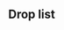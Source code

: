 ==Drop list==
{{Section}}
{{Map/Drops
|no_legend = true
|filter_button = true
|nodes = E, G, I, J, K, O, U
|boss = J, U
|Etorofu: E/Casual{Casual: @S: 0.5% (3/559) / Easy: @S: 1.5% (24/1605) / Medium: @S: 1.5% (24/1596) / Hard: @S: 1.2% (57/4701)} S, J/Casual{Casual: @S: 1.3% (27/2010) / Easy: @S: 2.8% (109/3946) / Medium: @S: 2.6% (105/3967) / Hard: @S: 3.9% (197/4998)} S, K/Hard{Hard: @S: 1.1% (436/38347)} S, O/Casual{Casual: @S: 2.1% (8/387) / Easy: @S: 1% (7/725) / Medium: @S: 0.6% (2/313) / Hard: @S: 1.2% (10/832)} S
|Tsushima: U/Casual{Casual: @S: 5.5% (280/5128) @A: 1.7% (42/2481) / Easy: @S: 5.3% (419/7934) @A: 1.7% (120/6926) / Medium: @S: 6.9% (149/2164) @A: 1.9% (163/8380) / Hard: @S: 6.9% (105/1529) @A: 3.5% (648/18471)}
|Akatsuki: U/Casual{Casual: @A: 2.1% (52/2481) / Easy: @A: 2.2% (155/6926) @B: 4.3% (1/23) / Medium: @A: 1.9% (159/8380) @B: 2.2% (3/135) / Hard: @A: 2% (364/18471) @B: 2.2% (19/870)}
|Akebono: U/Casual{Casual: @B: 11.1% (1/9) / Medium: @B: 0.7% (1/135) / Hard: @B: 2.2% (19/870)}
|Amatsukaze: U/Casual{Casual: @S: 2% (104/5128) @A: 2.3% (57/2481) / Easy: @S: 2.2% (171/7934) @A: 2.1% (146/6926) / Medium: @S: 1.7% (36/2164) @A: 2% (171/8380) / Hard: @S: 1.9% (29/1529) @A: 2.1% (384/18471)}
|Arare: A/Casual{Casual: @S: 1.2% (138/11088) / Easy: @S: 1.3% (351/26857) / Medium: @S: 1.4% (448/33039) / Hard: @S: 1.5% (1716/118086)} S, E/Casual{Casual: @S: 1.8% (10/559) @A: 1.6% (2/123) / Easy: @S: 1.7% (28/1605) @A: 1% (4/399) / Medium: @S: 1.6% (25/1596) @A: 1.2% (9/732) / Hard: @S: 1.4% (67/4701) @A: 1.6% (31/1912)}, G/Casual{Casual: @S: 1.3% (144/10818) / Easy: @S: 1.4% (338/24254) / Medium: @S: 1.4% (341/23918) @A: 1.1% (6/526) / Hard: @S: 1.4% (1074/75922) @A: 1.1% (28/2571)}, I/Casual{Casual: @S: 1.4% (36/2534) / Easy: @S: 1.1% (59/5608) @A: 0.7% (41/6034) / Medium: @S: 1.2% (70/5972) @A: 1.1% (85/7567) / Hard: @S: 1.4% (273/19645) @A: 1.2% (214/17434)}, J/Casual{Casual: @S: 0.9% (19/2010) @A: 1.2% (21/1727) / Easy: @S: 1.3% (50/3946) @A: 1.2% (59/4950) / Medium: @S: 1.2% (49/3967) @A: 1.2% (78/6331) / Hard: @S: 1.3% (65/4998) @A: 1.2% (232/18590)}, K/Casual{Casual: @S: 1.4% (105/7475) @A: 1.1% (2/177) / Easy: @S: 1.4% (209/14947) @A: 0.7% (2/289) / Medium: @S: 1.5% (200/13052) @A: 1.5% (9/609) / Hard: @S: 1.4% (539/38347) @A: 0.9% (24/2610)}, O/Casual{Casual: @S: 1.6% (6/387) @A: 1.5% (5/342) / Easy: @S: 1.5% (11/725) @A: 0.8% (8/994) / Medium: @S: 2.2% (7/313) @A: 1.1% (20/1746) / Hard: @S: 1.9% (16/832) @A: 1.2% (83/6693)}, T/Easy{Easy: @S: 1.8% (19/1038) / Medium: @S: 1.2% (17/1392) / Hard: @S: 1.6% (83/5189)} S, U/Medium{Medium: @B: 2.2% (3/135) / Hard: @B: 1.7% (15/870)}
|Arashio: A/Casual{Casual: @S: 1.3% (148/11088) / Easy: @S: 1.4% (389/26857) / Medium: @S: 1.5% (483/33039) / Hard: @S: 1.4% (1620/118086)} S, E/Casual{Casual: @S: 1.3% (7/559) @A: 1.6% (2/123) / Easy: @S: 1.1% (18/1605) @A: 1.3% (5/399) / Medium: @S: 1.5% (24/1596) @A: 0.4% (3/732) / Hard: @S: 1.3% (62/4701) @A: 0.7% (14/1912)}, G/Casual{Casual: @S: 1.4% (151/10818) / Easy: @S: 1.3% (318/24254) / Medium: @S: 1.3% (313/23918) / Hard: @S: 1.4% (1076/75922)} S, I/Casual{Casual: @S: 1.7% (42/2534) / Easy: @S: 1.4% (80/5608) / Medium: @S: 1.6% (95/5972) / Hard: @S: 1.5% (303/19645) @A: 1.4% (242/17434)}, J/Casual{Casual: @S: 1.1% (22/2010) @A: 1.3% (22/1727) / Easy: @S: 1.4% (57/3946) @A: 0.9% (44/4950) / Medium: @S: 1.6% (62/3967) @A: 1% (62/6331) / Hard: @S: 1.3% (63/4998) @A: 1.2% (228/18590)}, K/Casual{Casual: @S: 1.3% (99/7475) / Easy: @S: 1.5% (218/14947) @A: 1% (3/289) / Medium: @S: 1.3% (174/13052) @A: 1.5% (9/609) / Hard: @S: 1.5% (578/38347) @A: 1.1% (28/2610)}, O/Casual{Casual: @S: 1.3% (5/387) @A: 1.2% (4/342) / Easy: @S: 1.5% (11/725) @A: 2.2% (22/994) / Medium: @S: 1.3% (4/313) @A: 1.4% (25/1746) / Hard: @S: 1.6% (13/832) @A: 1.1% (72/6693)}, T/Easy{Easy: @S: 1.9% (20/1038) / Medium: @S: 1.3% (18/1392) / Hard: @S: 1.3% (65/5189)} S, U/Medium{Medium: @B: 5.2% (7/135) / Hard: @B: 1.8% (16/870)}
|Asashio: A/Easy{Easy: @S: 0.5% (145/26857) / Medium: @S: 1.5% (497/33039) / Hard: @S: 1.3% (1582/118086)} S, E/Casual{Casual: @S: 1.3% (7/559) / Easy: @S: 1.3% (21/1605) @A: 1.3% (5/399) / Medium: @S: 1.4% (22/1596) @A: 0.5% (4/732) / Hard: @S: 1% (47/4701) @A: 1.1% (21/1912)}, G/Casual{Casual: @S: 1.5% (160/10818) / Easy: @S: 1.4% (331/24254) / Medium: @S: 1.5% (360/23918) / Hard: @S: 1.4% (1098/75922)} S, I/Casual{Casual: @S: 1.5% (39/2534) / Easy: @S: 1.4% (78/5608) / Medium: @S: 1.5% (88/5972) / Hard: @S: 1.4% (277/19645)} S, J/Casual{Casual: @S: 1.5% (31/2010) @A: 1.5% (26/1727) / Easy: @S: 1.3% (50/3946) @A: 1.2% (59/4950) / Medium: @S: 1.5% (61/3967) @A: 1% (62/6331) / Hard: @S: 1.5% (74/4998) @A: 1.1% (205/18590)}, K/Casual{Casual: @S: 1.5% (112/7475) / Easy: @S: 1.4% (205/14947) / Medium: @S: 1.6% (204/13052) / Hard: @S: 1.5% (565/38347)} S, O/Casual{Casual: @S: 1.3% (5/387) @A: 1.5% (5/342) / Easy: @S: 1.1% (8/725) @A: 1% (10/994) / Medium: @S: 1.3% (4/313) @A: 1.1% (19/1746) / Hard: @S: 1.3% (11/832) @A: 1.2% (77/6693)}, T/Easy{Easy: @S: 1.6% (17/1038) / Medium: @S: 1.1% (16/1392) / Hard: @S: 1.3% (69/5189)} S, U/Casual{Casual: @A: 1.9% (47/2481) / Easy: @A: 2.2% (149/6926) / Medium: @A: 2% (171/8380) @B: 2.2% (3/135) / Hard: @A: 1.9% (360/18471) @B: 2.8% (24/870)}
|Ayanami: A/Casual{Casual: @S: 1.4% (156/11088) / Easy: @S: 1.4% (378/26857) / Medium: @S: 1.4% (466/33039) / Hard: @S: 1.4% (1605/118086)} S, E/Casual{Casual: @S: 1.4% (8/559) @A: 1.6% (2/123) / Easy: @S: 1.8% (29/1605) @A: 1% (4/399) / Medium: @S: 1.4% (22/1596) @A: 1.6% (12/732) / Hard: @S: 1.2% (57/4701) @A: 0.9% (17/1912)}, G/Casual{Casual: @S: 1.5% (161/10818) @A: 4.5% (2/44) / Easy: @S: 1.4% (345/24254) @A: 0.7% (1/153) / Medium: @S: 1.4% (330/23918) @A: 1.1% (6/526) / Hard: @S: 1.4% (1079/75922) @A: 1.3% (33/2571)}, I/Casual{Casual: @S: 1.7% (43/2534) @A: 1.3% (26/1926) / Easy: @S: 1.5% (82/5608) @A: 1.4% (84/6034) / Medium: @S: 1.2% (70/5972) @A: 1.3% (95/7567) / Hard: @S: 1.5% (289/19645) @A: 1.1% (196/17434)}, J/Casual{Casual: @S: 0.8% (17/2010) @A: 1% (17/1727) / Easy: @S: 1.6% (65/3946) @A: 1.2% (61/4950) / Medium: @S: 1.4% (55/3967) @A: 1.3% (85/6331) / Hard: @S: 1.5% (74/4998) @A: 1.3% (235/18590)}, K/Casual{Casual: @S: 1.3% (97/7475) @A: 1.7% (3/177) / Easy: @S: 1.3% (189/14947) @A: 0.7% (2/289) / Medium: @S: 1.5% (191/13052) @A: 1.5% (9/609) / Hard: @S: 1.4% (529/38347) @A: 1.4% (36/2610)}, O/Casual{Casual: @S: 0.5% (2/387) @A: 0.9% (3/342) / Easy: @S: 1.1% (8/725) @A: 1% (10/994) / Medium: @S: 1.3% (4/313) @A: 1.3% (22/1746) / Hard: @S: 1.7% (14/832) @A: 1.3% (86/6693)}, T/Casual{Casual: @S: 2.4% (1/42) / Easy: @S: 1.6% (17/1038) / Medium: @S: 1.2% (17/1392) / Hard: @S: 1.2% (64/5189)} S, U/Casual{Casual: @A: 1.6% (40/2481) @B: 33.3% (3/9) / Easy: @A: 2.2% (153/6926) @B: 4.3% (1/23) / Medium: @A: 1.9% (161/8380) @B: 1.5% (2/135) / Hard: @A: 2.2% (398/18471) @B: 2% (17/870)}
|Fubuki: U/Casual{Casual: @S: 2.3% (118/5128) @A: 1.7% (41/2481) / Easy: @A: 2.4% (166/6926) / Medium: @A: 2% (165/8380) / Hard: @A: 2% (371/18471) @B: 2.9% (25/870)}
|Fumizuki: U/Casual{Casual: @A: 1.6% (39/2481) / Easy: @A: 2.1% (146/6926) @B: 4.3% (1/23) / Medium: @B: 0.7% (1/135) / Hard: @B: 2% (17/870)}
|Grecale: U/Casual{Casual: @S: 1.1% (58/5128) @A: 0.7% (18/2481) / Easy: @S: 1.2% (96/7934) @A: 0.5% (38/6926) / Medium: @S: 1.3% (29/2164) @A: 0.6% (52/8380) / Hard: @S: 2% (30/1529) @A: 1.1% (197/18471)}
|Hatsuharu: U/Casual{Casual: @A: 1.8% (44/2481) / Easy: @A: 2% (140/6926) / Medium: @A: 1.8% (150/8380) @B: 0.7% (1/135) / Hard: @A: 2% (377/18471) @B: 2.1% (18/870)}
|Hatsukaze: E/Casual{Casual: @S: 1.6% (9/559) / Easy: @S: 0.8% (13/1605) / Medium: @S: 1.6% (26/1596) / Hard: @S: 1.3% (63/4701)} S, I/Hard{Hard: @S: 1.4% (271/19645)} S, J/Casual{Casual: @S: 1.6% (33/2010) / Easy: @S: 1.5% (58/3946) / Medium: @S: 1.3% (51/3967) / Hard: @S: 1.2% (61/4998)} S, K/Easy{Easy: @S: 0.9% (139/14947) / Medium: @S: 1.4% (180/13052) / Hard: @S: 1.4% (531/38347)} S, O/Casual{Casual: @S: 1.8% (7/387) / Easy: @S: 1.2% (9/725) / Medium: @S: 0.3% (1/313) / Hard: @S: 2.3% (19/832)} S
|Hatsushimo: U/Medium{Medium: @B: 3% (4/135) / Hard: @B: 1.8% (16/870)}
|Hatsuyuki: U/Casual{Casual: @A: 1.9% (46/2481) / Easy: @A: 2% (137/6926) / Medium: @A: 2.1% (180/8380) @B: 3% (4/135) / Hard: @A: 1.9% (359/18471) @B: 1.3% (11/870)}
|Hayanami: E/Casual{Casual: @S: 2.5% (14/559) / Easy: @S: 1.1% (18/1605) / Medium: @S: 0.9% (15/1596) / Hard: @S: 1.5% (70/4701)} S, J/Casual{Casual: @S: 1.7% (35/2010) / Easy: @S: 3.2% (125/3946) / Medium: @S: 1.9% (76/3967) / Hard: @S: 2.2% (111/4998)} S, K/Medium{Medium: @S: 1.1% (150/13052) / Hard: @S: 1.1% (431/38347)} S, O/Casual{Casual: @S: 1.3% (5/387) / Easy: @S: 1.1% (8/725) / Medium: @S: 2.2% (7/313) / Hard: @S: 1.2% (10/832)} S
|Hibiki: U/Easy{Easy: @B: 8.7% (2/23) / Medium: @B: 2.2% (3/135) / Hard: @B: 2.8% (24/870)}
|Ikazuchi: U/Medium{Medium: @B: 1.5% (2/135) / Hard: @B: 2.5% (22/870)}
|Inazuma: U/Medium{Medium: @B: 3% (4/135) / Hard: @B: 1.6% (14/870)}
|Isonami: U/Casual{Casual: @A: 2.2% (55/2481) / Easy: @A: 1.9% (132/6926) / Medium: @A: 2.1% (172/8380) @B: 0.7% (1/135) / Hard: @A: 1.9% (360/18471) @B: 2.4% (21/870)}
|Jervis: U/Casual{Casual: @S: 1.6% (81/5128) / Easy: @S: 1.7% (133/7934) / Medium: @S: 1.7% (36/2164) / Hard: @S: 3.3% (51/1529)} S
|Johnston: U/Casual{Casual: @S: 0.9% (47/5128) / Easy: @S: 0.7% (54/7934) / Medium: @S: 0.4% (8/2164) / Hard: @S: 0.3% (5/1529)} S
|Kagerou: A/Casual{Casual: @S: 1.3% (140/11088) / Easy: @S: 1.4% (363/26857) / Medium: @S: 1.4% (463/33039) / Hard: @S: 1.4% (1614/118086)} S, E/Casual{Casual: @S: 2% (11/559) / Easy: @S: 1.1% (18/1605) @A: 0.5% (2/399) / Medium: @S: 1.1% (18/1596) @A: 0.8% (6/732) / Hard: @S: 1.7% (80/4701) @A: 1.3% (24/1912)}, G/Casual{Casual: @S: 1.4% (154/10818) / Easy: @S: 1.4% (334/24254) @A: 1.3% (2/153) / Medium: @S: 1.5% (350/23918) @A: 1.1% (6/526) / Hard: @S: 1.4% (1032/75922) @A: 0.8% (20/2571)}, I/Casual{Casual: @S: 1.5% (38/2534) @A: 1.3% (25/1926) / Easy: @S: 1.2% (65/5608) @A: 1.3% (80/6034) / Medium: @S: 1.4% (81/5972) @A: 1.2% (94/7567) / Hard: @S: 1.4% (279/19645) @A: 1.2% (214/17434)}, J/Casual{Casual: @S: 1.2% (24/2010) @A: 1.2% (21/1727) / Easy: @S: 1.2% (48/3946) @A: 1.2% (59/4950) / Medium: @S: 1.4% (56/3967) @A: 1.2% (78/6331) / Hard: @S: 1.4% (72/4998) @A: 1.2% (220/18590)}, K/Casual{Casual: @S: 1.6% (118/7475) @A: 0.6% (1/177) / Easy: @S: 1.4% (202/14947) @A: 2.8% (8/289) / Medium: @S: 1.4% (185/13052) @A: 1.3% (8/609) / Hard: @S: 1.5% (580/38347) @A: 1.1% (30/2610)}, O/Casual{Casual: @S: 1.6% (6/387) @A: 1.2% (4/342) / Easy: @S: 2.2% (16/725) @A: 1.2% (12/994) / Medium: @S: 0.6% (2/313) @A: 1.5% (27/1746) / Hard: @S: 1.6% (13/832) @A: 1.2% (83/6693)}, T/Easy{Easy: @S: 1.3% (14/1038) / Medium: @S: 1.3% (18/1392) / Hard: @S: 1.8% (91/5189)} S, U/Casual{Casual: @A: 1.6% (40/2481) / Easy: @A: 1.8% (122/6926) @B: 4.3% (1/23) / Medium: @A: 2% (169/8380) @B: 0.7% (1/135) / Hard: @A: 2.1% (394/18471) @B: 1.6% (14/870)}
|Kasumi: A/Casual{Casual: @S: 1.4% (159/11088) / Easy: @S: 1.4% (363/26857) / Medium: @S: 1.4% (476/33039) / Hard: @S: 1.4% (1615/118086)} S, E/Casual{Casual: @S: 1.1% (6/559) / Easy: @S: 1.9% (31/1605) @A: 0.8% (3/399) / Medium: @S: 1.8% (29/1596) @A: 1.1% (8/732) / Hard: @S: 1.4% (64/4701) @A: 0.9% (18/1912)}, G/Casual{Casual: @S: 1.5% (159/10818) / Easy: @S: 1.4% (340/24254) @A: 0.7% (1/153) / Medium: @S: 1.5% (351/23918) @A: 1.1% (6/526) / Hard: @S: 1.4% (1061/75922) @A: 1.2% (31/2571)}, I/Casual{Casual: @S: 1.4% (35/2534) @A: 1% (19/1926) / Easy: @S: 1.3% (72/5608) @A: 1.3% (78/6034) / Medium: @S: 1.6% (94/5972) @A: 1.2% (92/7567) / Hard: @S: 1.5% (301/19645) @A: 1.1% (192/17434)}, J/Casual{Casual: @S: 1% (21/2010) @A: 1.2% (21/1727) / Easy: @S: 1.7% (68/3946) @A: 0.9% (47/4950) / Medium: @S: 1.8% (72/3967) @A: 1.2% (78/6331) / Hard: @S: 1.5% (74/4998) @A: 1.3% (234/18590)}, K/Casual{Casual: @S: 1.6% (119/7475) @A: 1.7% (3/177) / Easy: @S: 1.4% (209/14947) @A: 2.1% (6/289) / Medium: @S: 1.5% (194/13052) @A: 1.3% (8/609) / Hard: @S: 1.5% (573/38347) @A: 1.1% (30/2610)}, O/Casual{Casual: @S: 1.8% (7/387) @A: 1.5% (5/342) / Easy: @S: 1.4% (10/725) @A: 0.8% (8/994) / Medium: @S: 1.3% (4/313) @A: 1.1% (20/1746) / Hard: @S: 1.6% (13/832) @A: 1.3% (87/6693)}, T/Easy{Easy: @S: 1.7% (18/1038) / Medium: @S: 1.3% (18/1392) / Hard: @S: 1.6% (83/5189)} S, U/Casual{Casual: @B: 11.1% (1/9) / Easy: @B: 4.3% (1/23) / Medium: @B: 1.5% (2/135) / Hard: @B: 2% (17/870)}
|Kikuzuki: U/Casual{Casual: @A: 2.3% (56/2481) / Medium: @B: 1.5% (2/135) / Hard: @B: 2.3% (20/870)}
|Kisaragi: U/Casual{Casual: @A: 2.1% (53/2481) / Easy: @A: 2.1% (143/6926) / Medium: @A: 2.1% (177/8380) @B: 5.9% (8/135) / Hard: @B: 1.8% (16/870)}
|Kishinami: U/Casual{Casual: @S: 1.2% (63/5128) / Easy: @S: 1.4% (109/7934) / Medium: @S: 1.3% (29/2164) / Hard: @S: 1.3% (20/1529)} S
|Kuroshio: A/Casual{Casual: @S: 1.3% (140/11088) / Easy: @S: 1.5% (406/26857) / Medium: @S: 1.3% (422/33039) / Hard: @S: 1.4% (1681/118086)} S, E/Casual{Casual: @S: 0.7% (4/559) / Easy: @S: 1.3% (21/1605) @A: 1% (4/399) / Medium: @S: 1.4% (23/1596) @A: 2.2% (16/732) / Hard: @S: 1.6% (73/4701) @A: 1.5% (28/1912)}, G/Casual{Casual: @S: 1.5% (157/10818) @A: 2.3% (1/44) / Easy: @S: 1.3% (312/24254) / Medium: @S: 1.5% (349/23918) @A: 2.1% (11/526) / Hard: @S: 1.4% (1086/75922) @A: 1.2% (32/2571)}, I/Casual{Casual: @S: 1.3% (34/2534) @A: 1% (20/1926) / Easy: @S: 1.4% (77/5608) @A: 1.2% (74/6034) / Medium: @S: 1.3% (76/5972) @A: 1.2% (94/7567) / Hard: @S: 1.4% (279/19645) @A: 1.1% (195/17434)}, J/Casual{Casual: @S: 0.7% (15/2010) @A: 0.9% (15/1727) / Easy: @S: 1.4% (57/3946) @A: 1.3% (62/4950) / Medium: @S: 1.7% (66/3967) @A: 1.4% (88/6331) / Hard: @S: 1.4% (68/4998) @A: 1.1% (202/18590)}, K/Casual{Casual: @S: 1.5% (109/7475) @A: 2.3% (4/177) / Easy: @S: 1.3% (196/14947) @A: 1% (3/289) / Medium: @S: 1.3% (174/13052) @A: 1.6% (10/609) / Hard: @S: 1.5% (576/38347) @A: 1.1% (28/2610)}, O/Casual{Casual: @S: 2.1% (8/387) @A: 1.5% (5/342) / Easy: @S: 1% (7/725) @A: 1.3% (13/994) / Medium: @S: 1.9% (6/313) @A: 1.4% (24/1746) / Hard: @S: 1.2% (10/832) @A: 1.3% (86/6693)}, T/Casual{Casual: @S: 2.4% (1/42) / Easy: @S: 1.2% (12/1038) / Medium: @S: 1.4% (20/1392) / Hard: @S: 1.3% (70/5189)} S, U/Easy{Easy: @B: 4.3% (1/23) / Medium: @B: 2.2% (3/135) / Hard: @B: 2% (17/870)}
|Libeccio: E/Hard{Hard: @S: 1.3% (62/4701)} S, J/Casual{Casual: @S: 1.2% (25/2010) / Easy: @S: 0.8% (32/3946) / Medium: @S: 2.1% (85/3967) / Hard: @S: 2.2% (110/4998)} S, O/Easy{Easy: @S: 1.9% (14/725) / Medium: @S: 0.3% (1/313) / Hard: @S: 1% (8/832)} S
|Maestrale: J/Casual{Casual: @S: 0.8% (16/2010) / Easy: @S: 0.7% (26/3946) / Medium: @S: 0.6% (22/3967) / Hard: @S: 0.6% (32/4998)} S
|Maikaze: E/Casual{Casual: @S: 1.3% (7/559) / Easy: @S: 1.5% (24/1605) / Medium: @S: 1.6% (26/1596) / Hard: @S: 1.3% (59/4701)} S, G/Medium{Medium: @S: 0.7% (170/23918) / Hard: @S: 1.4% (1069/75922)} S, I/Easy{Easy: @S: 0.7% (40/5608) / Medium: @S: 1.5% (90/5972) / Hard: @S: 1.4% (273/19645)} S, J/Casual{Casual: @S: 1.7% (35/2010) / Easy: @S: 1.6% (65/3946) / Medium: @S: 1.3% (50/3967) / Hard: @S: 1.2% (60/4998)} S, K/Casual{Casual: @S: 1.8% (137/7475) / Easy: @S: 1.4% (212/14947) / Medium: @S: 1.5% (198/13052) / Hard: @S: 1.5% (583/38347)} S, O/Casual{Casual: @S: 1% (4/387) / Easy: @S: 1.1% (8/725) / Medium: @S: 1.9% (6/313) / Hard: @S: 1.9% (16/832)} S
|Michishio: A/Casual{Casual: @S: 1.4% (150/11088) / Easy: @S: 1.3% (351/26857) / Medium: @S: 1.4% (478/33039) / Hard: @S: 1.4% (1662/118086)} S, E/Casual{Casual: @S: 1.1% (6/559) @A: 1.6% (2/123) / Easy: @S: 1.4% (23/1605) @A: 1.5% (6/399) / Medium: @S: 1.8% (28/1596) @A: 0.8% (6/732) / Hard: @S: 1.3% (62/4701) @A: 0.7% (14/1912)}, G/Casual{Casual: @S: 1.6% (170/10818) / Easy: @S: 1.4% (346/24254) / Medium: @S: 1.4% (323/23918) / Hard: @S: 1.4% (1060/75922)} S, I/Casual{Casual: @S: 1.5% (39/2534) / Easy: @S: 1.5% (84/5608) / Medium: @S: 1.7% (101/5972) / Hard: @S: 1.3% (254/19645)} S, J/Casual{Casual: @S: 1.6% (32/2010) @A: 1.2% (20/1727) / Easy: @S: 1.5% (58/3946) @A: 1.1% (56/4950) / Medium: @S: 1.4% (55/3967) @A: 1.3% (84/6331) / Hard: @S: 1.3% (67/4998) @A: 1.1% (203/18590)}, K/Casual{Casual: @S: 1.5% (115/7475) / Easy: @S: 1.3% (188/14947) / Medium: @S: 1.5% (190/13052) @A: 1% (6/609) / Hard: @S: 1.4% (525/38347) @A: 1.3% (35/2610)}, O/Casual{Casual: @S: 2.1% (8/387) @A: 1.8% (6/342) / Easy: @S: 0.8% (6/725) @A: 1.6% (16/994) / Medium: @S: 1.9% (6/313) @A: 1.5% (26/1746) / Hard: @S: 1.2% (10/832) @A: 1.5% (102/6693)}, T/Casual{Casual: @S: 2.4% (1/42) / Easy: @S: 1.2% (12/1038) / Medium: @S: 1.4% (20/1392) / Hard: @S: 1.5% (80/5189)} S, U/Easy{Easy: @B: 4.3% (1/23) / Medium: @B: 2.2% (3/135) / Hard: @B: 1.7% (15/870)}
|Mikazuki: U/Casual{Casual: @B: 11.1% (1/9) / Easy: @B: 4.3% (1/23) / Medium: @B: 3% (4/135) / Hard: @B: 1.5% (13/870)}
|Minegumo: U/Casual{Casual: @S: 2.2% (111/5128) / Easy: @S: 2% (162/7934) / Medium: @S: 3.9% (84/2164) @A: 1.1% (91/8380) / Hard: @S: 3.3% (51/1529) @A: 1.2% (217/18471)}
|Miyuki: U/Casual{Casual: @A: 2.1% (52/2481) / Easy: @A: 2.1% (143/6926) @B: 4.3% (1/23) / Medium: @A: 2.1% (175/8380) / Hard: @A: 2.1% (395/18471) @B: 2.2% (19/870)}
|Mochizuki: U/Easy{Easy: @B: 4.3% (1/23) / Medium: @B: 3% (4/135) / Hard: @B: 2.8% (24/870)}
|Murakumo: U/Casual{Casual: @A: 2.2% (55/2481) / Easy: @A: 2% (141/6926) @B: 4.3% (1/23) / Medium: @A: 2.1% (177/8380) @B: 0.7% (1/135) / Hard: @B: 1.3% (11/870)}
|Murasame: A/Casual{Casual: @S: 1.5% (161/11088) / Easy: @S: 1.3% (336/26857) / Medium: @S: 1.4% (472/33039) / Hard: @S: 1.4% (1647/118086)} S, E/Casual{Casual: @S: 0.5% (3/559) @A: 1.6% (2/123) / Easy: @S: 2% (32/1605) @A: 0.5% (2/399) / Medium: @S: 1.7% (27/1596) @A: 1.2% (9/732) / Hard: @S: 1.3% (59/4701) @A: 1.3% (25/1912)}, G/Casual{Casual: @S: 1.4% (149/10818) / Easy: @S: 1.4% (349/24254) @A: 0.7% (1/153) / Medium: @S: 1.4% (343/23918) @A: 0.4% (2/526) / Hard: @S: 1.4% (1055/75922) @A: 1.1% (28/2571)}, I/Casual{Casual: @S: 1.3% (34/2534) @A: 1.3% (26/1926) / Easy: @S: 1.4% (79/5608) @A: 1.3% (81/6034) / Medium: @S: 1.4% (85/5972) @A: 1.2% (94/7567) / Hard: @S: 1.3% (262/19645) @A: 1.1% (197/17434)}, J/Casual{Casual: @S: 1.3% (26/2010) @A: 1.4% (24/1727) / Easy: @S: 1.5% (61/3946) @A: 1% (51/4950) / Medium: @S: 1.6% (62/3967) @A: 1.3% (81/6331) / Hard: @S: 1.5% (74/4998) @A: 1.2% (217/18590)}, K/Casual{Casual: @S: 1.4% (107/7475) @A: 1.1% (2/177) / Easy: @S: 1.5% (217/14947) @A: 1% (3/289) / Medium: @S: 1.3% (168/13052) @A: 1.6% (10/609) / Hard: @S: 1.3% (498/38347) @A: 1.1% (30/2610)}, O/Casual{Casual: @S: 2.3% (9/387) @A: 1.2% (4/342) / Easy: @S: 1.7% (12/725) @A: 0.7% (7/994) / Medium: @S: 0.6% (2/313) @A: 1.1% (20/1746) / Hard: @S: 1.2% (10/832) @A: 1.3% (85/6693)}, T/Casual{Casual: @S: 2.4% (1/42) / Easy: @S: 1% (10/1038) / Medium: @S: 1.5% (21/1392) / Hard: @S: 1.5% (80/5189)} S, U/Medium{Medium: @B: 1.5% (2/135) / Hard: @B: 2.3% (20/870)}
|Mutsuki: U/Casual{Casual: @A: 2.1% (53/2481) / Easy: @A: 2.2% (154/6926) @B: 8.7% (2/23) / Medium: @A: 2.2% (184/8380) @B: 3.7% (5/135) / Hard: @A: 1.9% (351/18471) @B: 3.1% (27/870)}
|Nagatsuki: U/Casual{Casual: @A: 1.9% (47/2481) / Easy: @A: 2.2% (151/6926) @B: 4.3% (1/23) / Medium: @B: 2.2% (3/135) / Hard: @B: 1.5% (13/870)}
|Nenohi: U/Medium{Medium: @B: 0.7% (1/135) / Hard: @B: 2.1% (18/870)}
|Oboro: U/Easy{Easy: @B: 4.3% (1/23) / Medium: @B: 4.4% (6/135) / Hard: @B: 2.6% (23/870)}
|Okinami: E/Easy{Easy: @S: 1.6% (25/1605) / Medium: @S: 1.6% (25/1596) / Hard: @S: 1.6% (76/4701)} S, J/Casual{Casual: @S: 1.4% (28/2010) / Easy: @S: 1.1% (42/3946) / Medium: @S: 1.5% (61/3967) / Hard: @S: 1.2% (62/4998)} S, O/Casual{Casual: @S: 0.5% (2/387) / Easy: @S: 1.5% (11/725) / Medium: @S: 1.6% (5/313) / Hard: @S: 1.1% (9/832)} S
|Ooshio: A/Casual{Casual: @S: 1.5% (164/11088) / Easy: @S: 1.6% (424/26857) / Medium: @S: 1.4% (448/33039) / Hard: @S: 1.4% (1660/118086)} S, E/Casual{Casual: @S: 1.6% (9/559) @A: 1.6% (2/123) / Easy: @S: 1.6% (25/1605) @A: 1.5% (6/399) / Medium: @S: 1.3% (21/1596) @A: 0.8% (6/732) / Hard: @S: 1.7% (82/4701) @A: 1.8% (34/1912)}, G/Casual{Casual: @S: 1.2% (135/10818) / Easy: @S: 1.5% (354/24254) / Medium: @S: 1.4% (343/23918) / Hard: @S: 1.5% (1133/75922)} S, I/Casual{Casual: @S: 1.6% (41/2534) / Easy: @S: 1.2% (66/5608) / Medium: @S: 1.5% (92/5972) / Hard: @S: 1.3% (256/19645)} S, J/Casual{Casual: @S: 1.8% (36/2010) @A: 1.2% (20/1727) / Easy: @S: 1.3% (53/3946) @A: 1.1% (54/4950) / Medium: @S: 1.6% (63/3967) @A: 1.2% (75/6331) / Hard: @S: 1.5% (75/4998) @A: 1.2% (217/18590)}, K/Casual{Casual: @S: 1.5% (114/7475) / Easy: @S: 1.5% (218/14947) / Medium: @S: 1.1% (141/13052) / Hard: @S: 1.4% (548/38347) @A: 1.4% (37/2610)}, O/Casual{Casual: @S: 1.8% (7/387) @A: 1.8% (6/342) / Easy: @S: 1.2% (9/725) @A: 0.5% (5/994) / Medium: @S: 1.9% (6/313) @A: 0.7% (12/1746) / Hard: @S: 2.2% (18/832) @A: 1% (69/6693)}, T/Casual{Casual: @S: 2.4% (1/42) / Easy: @S: 1.2% (12/1038) / Medium: @S: 1.9% (27/1392) / Hard: @S: 1.4% (72/5189)} S, U/Medium{Medium: @B: 2.2% (3/135) / Hard: @B: 1.7% (15/870)}
|Samidare: A/Casual{Casual: @S: 1.2% (137/11088) / Easy: @S: 1.5% (397/26857) / Medium: @S: 1.4% (450/33039) / Hard: @S: 1.3% (1585/118086)} S, E/Casual{Casual: @S: 2.3% (13/559) @A: 4.1% (5/123) / Easy: @S: 1% (16/1605) @A: 1.3% (5/399) / Medium: @S: 1.4% (22/1596) @A: 1.5% (11/732) / Hard: @S: 1.2% (57/4701) @A: 1.3% (25/1912)}, G/Casual{Casual: @S: 1.4% (153/10818) / Easy: @S: 1.4% (345/24254) @A: 1.3% (2/153) / Medium: @S: 1.4% (341/23918) @A: 1.5% (8/526) / Hard: @S: 1.4% (1034/75922) @A: 1.5% (38/2571)}, I/Casual{Casual: @S: 1.3% (34/2534) @A: 1.3% (25/1926) / Easy: @S: 1.4% (77/5608) @A: 1.4% (83/6034) / Medium: @S: 1.4% (85/5972) @A: 1.4% (105/7567) / Hard: @S: 1.5% (295/19645) @A: 1.4% (242/17434)}, J/Casual{Casual: @S: 1.7% (34/2010) @A: 1.3% (22/1727) / Easy: @S: 1.4% (57/3946) @A: 1.2% (61/4950) / Medium: @S: 1.6% (63/3967) @A: 1.2% (76/6331) / Hard: @S: 1.4% (72/4998) @A: 1.2% (223/18590)}, K/Casual{Casual: @S: 1.4% (108/7475) @A: 1.7% (3/177) / Easy: @S: 1.6% (235/14947) @A: 2.1% (6/289) / Medium: @S: 1.3% (169/13052) @A: 0.5% (3/609) / Hard: @S: 1.3% (508/38347) @A: 1.4% (36/2610)}, O/Casual{Casual: @S: 1.3% (5/387) @A: 0.9% (3/342) / Easy: @S: 1.2% (9/725) @A: 0.9% (9/994) / Medium: @S: 1.9% (6/313) @A: 0.8% (14/1746) / Hard: @S: 1.3% (11/832) @A: 1.1% (73/6693)}, T/Casual{Casual: @S: 2.4% (1/42) / Easy: @S: 1.1% (11/1038) / Medium: @S: 1.6% (22/1392) / Hard: @S: 1.2% (62/5189)} S, U/Medium{Medium: @B: 1.5% (2/135) / Hard: @B: 1.3% (11/870)}
|Satsuki: U/Casual{Casual: @A: 2.3% (56/2481) / Easy: @A: 1.9% (135/6926) / Medium: @B: 3% (4/135) / Hard: @B: 2.3% (20/870)}
|Sazanami: U/Easy{Easy: @B: 4.3% (1/23) / Medium: @B: 1.5% (2/135) / Hard: @B: 1.1% (10/870)}
|Shigure: A/Casual{Casual: @S: 1.5% (161/11088) / Easy: @S: 1.4% (383/26857) / Medium: @S: 1.5% (481/33039) / Hard: @S: 1.4% (1626/118086)} S, E/Casual{Casual: @S: 1.3% (7/559) @A: 0.8% (1/123) / Easy: @S: 1.4% (22/1605) @A: 1% (4/399) / Medium: @S: 1.6% (25/1596) @A: 1.6% (12/732) / Hard: @S: 1.5% (71/4701) @A: 1.2% (22/1912)}, G/Casual{Casual: @S: 1.7% (187/10818) / Easy: @S: 1.5% (362/24254) / Medium: @S: 1.4% (346/23918) @A: 1.5% (8/526) / Hard: @S: 1.4% (1052/75922) @A: 1.3% (34/2571)}, I/Casual{Casual: @S: 1.2% (30/2534) @A: 1.4% (27/1926) / Easy: @S: 1.3% (75/5608) @A: 1.2% (74/6034) / Medium: @S: 1.7% (101/5972) @A: 1.1% (84/7567) / Hard: @S: 1.2% (240/19645) @A: 1.2% (201/17434)}, J/Casual{Casual: @S: 1.3% (27/2010) @A: 1.3% (22/1727) / Easy: @S: 1.2% (48/3946) @A: 1.3% (63/4950) / Medium: @S: 1.3% (52/3967) @A: 1.1% (68/6331) / Hard: @S: 1.1% (54/4998) @A: 1.2% (231/18590)}, K/Casual{Casual: @S: 1.2% (93/7475) @A: 0.6% (1/177) / Easy: @S: 1.5% (222/14947) @A: 1.4% (4/289) / Medium: @S: 1.3% (165/13052) @A: 1.5% (9/609) / Hard: @S: 1.4% (543/38347) @A: 1.4% (37/2610)}, O/Casual{Casual: @S: 1.8% (7/387) @A: 1.2% (4/342) / Easy: @S: 1.1% (8/725) @A: 1.4% (14/994) / Medium: @S: 1% (3/313) @A: 1.1% (19/1746) / Hard: @S: 1.4% (12/832) @A: 1.2% (81/6693)}, T/Casual{Casual: @S: 4.8% (2/42) / Easy: @S: 1.3% (14/1038) / Medium: @S: 1.6% (22/1392) / Hard: @S: 1.6% (82/5189)} S, U/Casual{Casual: @B: 11.1% (1/9) / Medium: @B: 1.5% (2/135) / Hard: @B: 2.4% (21/870)}
|Shikinami: A/Casual{Casual: @S: 1.6% (178/11088) / Easy: @S: 1.5% (398/26857) / Medium: @S: 1.5% (487/33039) @A: 0.8% (21/2750) / Hard: @S: 1.4% (1659/118086) @A: 1.4% (178/12575)}, E/Casual{Casual: @S: 1.8% (10/559) @A: 1.6% (2/123) / Easy: @S: 1.2% (20/1605) @A: 1.3% (5/399) / Medium: @S: 1% (16/1596) @A: 1.2% (9/732) / Hard: @S: 1.1% (53/4701) @A: 1.1% (21/1912)}, G/Casual{Casual: @S: 1.6% (168/10818) @A: 2.3% (1/44) / Easy: @S: 1.4% (332/24254) @A: 0.7% (1/153) / Medium: @S: 1.4% (341/23918) @A: 0.6% (3/526) / Hard: @S: 1.4% (1083/75922) @A: 1.2% (32/2571)}, I/Casual{Casual: @S: 1.3% (32/2534) @A: 1.1% (21/1926) / Easy: @S: 1.4% (79/5608) @A: 1.2% (74/6034) / Medium: @S: 1.4% (85/5972) @A: 1.3% (97/7567) / Hard: @S: 1.5% (287/19645) @A: 1.2% (211/17434)}, J/Casual{Casual: @S: 1.4% (28/2010) @A: 1.1% (19/1727) / Easy: @S: 1.5% (59/3946) @A: 1.2% (57/4950) / Medium: @S: 1.5% (58/3967) @A: 1.1% (68/6331) / Hard: @S: 1% (51/4998) @A: 1% (191/18590)}, K/Casual{Casual: @S: 1.3% (94/7475) @A: 1.7% (3/177) / Easy: @S: 1.3% (199/14947) @A: 1% (3/289) / Medium: @S: 1.3% (166/13052) @A: 1.1% (7/609) / Hard: @S: 1.3% (517/38347) @A: 1.5% (39/2610)}, O/Casual{Casual: @S: 1.8% (7/387) @A: 0.6% (2/342) / Easy: @S: 1.5% (11/725) @A: 1.1% (11/994) / Medium: @S: 1% (3/313) @A: 1.1% (19/1746) / Hard: @S: 1.2% (10/832) @A: 1.4% (92/6693)}, T/Easy{Easy: @S: 1.1% (11/1038) / Medium: @S: 1.2% (17/1392) / Hard: @S: 1.5% (79/5189) @A: 2.5% (1/40)}, U/Casual{Casual: @A: 2% (50/2481) / Easy: @A: 2.4% (164/6926) / Medium: @A: 2.1% (179/8380) @B: 0.7% (1/135) / Hard: @B: 1.7% (15/870)}
|Shimakaze: U/Casual{Casual: @S: 1.8% (91/5128) / Easy: @S: 1.8% (144/7934) / Medium: @S: 1.9% (42/2164) / Hard: @S: 1.8% (27/1529)} S
|Shiranui: A/Casual{Casual: @S: 1.5% (162/11088) / Easy: @S: 1.4% (376/26857) / Medium: @S: 1.4% (449/33039) / Hard: @S: 1.3% (1590/118086)} S, E/Casual{Casual: @A: 0.8% (1/123) / Easy: @S: 1.4% (22/1605) @A: 0.8% (3/399) / Medium: @S: 1.2% (19/1596) @A: 1.6% (12/732) / Hard: @S: 1.3% (60/4701) @A: 0.9% (18/1912)}, G/Casual{Casual: @S: 1.5% (161/10818) / Easy: @S: 1.4% (329/24254) / Medium: @S: 1.4% (330/23918) @A: 1.9% (10/526) / Hard: @S: 1.4% (1037/75922) @A: 1.1% (27/2571)}, I/Casual{Casual: @S: 1.5% (37/2534) @A: 1.1% (21/1926) / Easy: @S: 1.6% (92/5608) @A: 1.1% (67/6034) / Medium: @S: 1.3% (78/5972) @A: 1.3% (99/7567) / Hard: @S: 1.4% (281/19645) @A: 1.1% (187/17434)}, J/Casual{Casual: @S: 1.3% (26/2010) @A: 1% (17/1727) / Easy: @S: 1.5% (61/3946) @A: 1.2% (61/4950) / Medium: @S: 1.4% (56/3967) @A: 1.3% (83/6331) / Hard: @S: 1.6% (82/4998) @A: 1.2% (228/18590)}, K/Casual{Casual: @S: 1.5% (112/7475) @A: 0.6% (1/177) / Easy: @S: 1.2% (186/14947) @A: 1.4% (4/289) / Medium: @S: 1.4% (179/13052) @A: 1% (6/609) / Hard: @S: 1.3% (509/38347) @A: 1.8% (47/2610)}, O/Casual{Casual: @S: 1.6% (6/387) @A: 1.2% (4/342) / Easy: @S: 1.8% (13/725) @A: 0.8% (8/994) / Medium: @S: 0.6% (2/313) @A: 0.9% (16/1746) / Hard: @S: 1.3% (11/832) @A: 1.1% (72/6693)}, T/Easy{Easy: @S: 1.2% (12/1038) / Medium: @S: 0.9% (13/1392) / Hard: @S: 1.2% (63/5189)} S, U/Medium{Medium: @B: 2.2% (3/135) / Hard: @B: 1.4% (12/870)}
|Shiratsuyu: A/Casual{Casual: @S: 1.5% (170/11088) / Easy: @S: 1.5% (392/26857) / Medium: @S: 1.5% (511/33039) / Hard: @S: 1.4% (1669/118086)} S, E/Casual{Casual: @S: 1.4% (8/559) @A: 1.6% (2/123) / Easy: @S: 1.7% (27/1605) @A: 2.3% (9/399) / Medium: @S: 1.1% (18/1596) @A: 0.3% (2/732) / Hard: @S: 1.4% (64/4701) @A: 1.2% (23/1912)}, G/Casual{Casual: @S: 1.3% (144/10818) / Easy: @S: 1.3% (309/24254) @A: 1.3% (2/153) / Medium: @S: 1.4% (344/23918) @A: 1.5% (8/526) / Hard: @S: 1.4% (1062/75922) @A: 1.1% (28/2571)}, I/Casual{Casual: @S: 1.2% (30/2534) @A: 1.6% (31/1926) / Easy: @S: 1.3% (74/5608) @A: 1.1% (66/6034) / Medium: @S: 1.4% (81/5972) @A: 1.4% (104/7567) / Hard: @S: 1.5% (290/19645) @A: 1.2% (212/17434)}, J/Casual{Casual: @S: 1% (21/2010) @A: 1.2% (21/1727) / Easy: @S: 1.5% (59/3946) @A: 0.8% (42/4950) / Medium: @S: 1.3% (51/3967) @A: 1.1% (69/6331) / Hard: @S: 1.3% (65/4998) @A: 1.2% (218/18590)}, K/Casual{Casual: @S: 1.3% (100/7475) @A: 2.8% (5/177) / Easy: @S: 1.2% (181/14947) @A: 1.7% (5/289) / Medium: @S: 1.3% (171/13052) @A: 1% (6/609) / Hard: @S: 1.4% (541/38347) @A: 1.3% (35/2610)}, O/Casual{Casual: @S: 0.8% (3/387) @A: 1.2% (4/342) / Easy: @S: 1.2% (9/725) @A: 1.3% (13/994) / Medium: @S: 1.6% (5/313) @A: 1.3% (23/1746) / Hard: @S: 1.1% (9/832) @A: 1% (70/6693)}, T/Casual{Casual: @S: 4.8% (2/42) / Easy: @S: 1.5% (16/1038) / Medium: @S: 1% (14/1392) / Hard: @S: 1.7% (86/5189)} S, U/Casual{Casual: @A: 1.6% (39/2481) / Easy: @A: 1.8% (122/6926) / Medium: @A: 2.1% (175/8380) @B: 2.2% (3/135) / Hard: @A: 2.1% (393/18471) @B: 2% (17/870)}
|Shirayuki: U/Casual{Casual: @A: 1.7% (41/2481) @B: 11.1% (1/9) / Easy: @A: 2.1% (148/6926) / Medium: @A: 2% (167/8380) @B: 3.7% (5/135) / Hard: @A: 1.9% (346/18471) @B: 2.2% (19/870)}
|Suzukaze: A/Casual{Casual: @S: 1.5% (167/11088) / Easy: @S: 1.4% (374/26857) / Medium: @S: 1.5% (492/33039) / Hard: @S: 1.4% (1638/118086)} S, E/Casual{Casual: @S: 1.6% (9/559) @A: 0.8% (1/123) / Easy: @S: 1.6% (26/1605) @A: 0.8% (3/399) / Medium: @S: 1.6% (25/1596) @A: 1.9% (14/732) / Hard: @S: 1.6% (74/4701) @A: 0.8% (16/1912)}, G/Casual{Casual: @S: 1.6% (168/10818) / Easy: @S: 1.5% (358/24254) @A: 2.6% (4/153) / Medium: @S: 1.4% (328/23918) @A: 0.8% (4/526) / Hard: @S: 1.4% (1063/75922) @A: 0.9% (22/2571)}, I/Casual{Casual: @S: 1.3% (34/2534) @A: 1.1% (21/1926) / Easy: @S: 1.6% (88/5608) @A: 1.2% (73/6034) / Medium: @S: 1.4% (81/5972) @A: 1.3% (96/7567) / Hard: @S: 1.4% (277/19645) @A: 1.2% (215/17434)}, J/Casual{Casual: @S: 1.4% (28/2010) @A: 0.9% (16/1727) / Easy: @S: 1.1% (45/3946) @A: 1.5% (75/4950) / Medium: @S: 1.5% (61/3967) @A: 1.2% (74/6331) / Hard: @S: 1.3% (63/4998) @A: 1.2% (219/18590)}, K/Casual{Casual: @S: 1.2% (86/7475) @A: 2.3% (4/177) / Easy: @S: 1.3% (192/14947) @A: 2.8% (8/289) / Medium: @S: 1.6% (203/13052) @A: 0.8% (5/609) / Hard: @S: 1.3% (510/38347) @A: 1.1% (28/2610)}, O/Casual{Casual: @S: 1.8% (7/387) @A: 2.6% (9/342) / Easy: @S: 1.2% (9/725) @A: 1.3% (13/994) / Medium: @S: 1.3% (4/313) @A: 1.4% (25/1746) / Hard: @S: 1.9% (16/832) @A: 1.1% (73/6693)}, T/Easy{Easy: @S: 1.4% (15/1038) / Medium: @S: 1.5% (21/1392) / Hard: @S: 1.6% (83/5189) @A: 5% (2/40)}, U/Casual{Casual: @A: 2.4% (59/2481) / Easy: @A: 2% (138/6926) / Medium: @A: 1.9% (158/8380) @B: 0.7% (1/135) / Hard: @A: 1.9% (360/18471) @B: 1.1% (10/870)}
|Tashkent: J/Casual{Casual: @S: 0.3% (6/2010) / Easy: @S: 0.5% (20/3946) / Medium: @S: 0.6% (22/3967) / Hard: @S: 0.9% (43/4998)} S, O/Medium{Medium: @S: 1% (3/313) / Hard: @S: 0.2% (2/832)} S
|Tokitsukaze: U/Casual{Casual: @S: 2% (103/5128) @A: 1.5% (38/2481) / Easy: @S: 1.9% (147/7934) @A: 2.2% (149/6926) / Medium: @S: 1.8% (40/2164) @A: 2% (167/8380) / Hard: @S: 1.7% (26/1529) @A: 2.1% (384/18471)}
|Ushio: U/Casual{Casual: @B: 11.1% (1/9) / Medium: @B: 2.2% (3/135) / Hard: @B: 1.5% (13/870)}
|Wakaba: U/Medium{Medium: @B: 0.7% (1/135) / Hard: @B: 2.1% (18/870)}
|Yuudachi: A/Casual{Casual: @S: 1.3% (146/11088) / Easy: @S: 1.3% (349/26857) / Medium: @S: 1.5% (491/33039) / Hard: @S: 1.4% (1670/118086)} S, E/Casual{Casual: @S: 3.2% (18/559) / Easy: @S: 1.4% (23/1605) @A: 1% (4/399) / Medium: @S: 1.5% (24/1596) @A: 1% (7/732) / Hard: @S: 1.1% (53/4701) @A: 1% (20/1912)}, G/Casual{Casual: @S: 1.3% (141/10818) @A: 4.5% (2/44) / Easy: @S: 1.5% (367/24254) @A: 2.6% (4/153) / Medium: @S: 1.5% (364/23918) @A: 1.1% (6/526) / Hard: @S: 1.4% (1032/75922) @A: 0.8% (20/2571)}, I/Casual{Casual: @S: 1.5% (37/2534) @A: 1% (20/1926) / Easy: @S: 1.6% (88/5608) @A: 1% (63/6034) / Medium: @S: 1.2% (74/5972) @A: 1% (78/7567) / Hard: @S: 1.6% (305/19645) @A: 1.3% (224/17434)}, J/Casual{Casual: @S: 1.6% (33/2010) @A: 0.7% (12/1727) / Easy: @S: 1.5% (58/3946) @A: 0.9% (47/4950) / Medium: @S: 1.3% (51/3967) @A: 1.4% (88/6331) / Hard: @S: 1.1% (56/4998) @A: 1.3% (235/18590)}, K/Casual{Casual: @S: 1.3% (94/7475) @A: 0.6% (1/177) / Easy: @S: 1.4% (211/14947) @A: 0.7% (2/289) / Medium: @S: 1.3% (167/13052) @A: 0.7% (4/609) / Hard: @S: 1.4% (524/38347) @A: 0.9% (24/2610)}, O/Casual{Casual: @S: 1.6% (6/387) @A: 0.3% (1/342) / Easy: @S: 1.1% (8/725) @A: 1.1% (11/994) / Medium: @S: 1.9% (6/313) @A: 1.3% (23/1746) / Hard: @S: 1.4% (12/832) @A: 1.2% (78/6693)}, T/Casual{Casual: @S: 2.4% (1/42) / Easy: @S: 1.9% (20/1038) / Medium: @S: 1.4% (20/1392) / Hard: @S: 1.5% (76/5189)} S, U/Easy{Easy: @B: 4.3% (1/23) / Medium: @B: 1.5% (2/135) / Hard: @B: 2.3% (20/870)}
|Gotland: U/Casual{Casual: @S: 1.3% (65/5128) / Easy: @S: 2.1% (169/7934) / Medium: @S: 2% (44/2164) @A: 1.5% (123/8380) / Hard: @S: 2.2% (33/1529) @A: 1.1% (209/18471)}
|Isuzu: A/Easy{Easy: @S: 0.5% (146/26857) / Medium: @S: 1.3% (438/33039) / Hard: @S: 1.4% (1649/118086)} S, E/Casual{Casual: @S: 1.3% (7/559) / Easy: @S: 1.7% (27/1605) / Medium: @S: 1.1% (18/1596) @A: 1.1% (8/732) / Hard: @S: 1.2% (57/4701) @A: 1.3% (25/1912)}, G/Casual{Casual: @S: 1.4% (152/10818) / Easy: @S: 1.3% (317/24254) / Medium: @S: 1.4% (328/23918) / Hard: @S: 1.4% (1043/75922)} S, I/Casual{Casual: @S: 1.4% (36/2534) / Easy: @S: 1.2% (68/5608) / Medium: @S: 1.6% (96/5972) / Hard: @S: 1.4% (271/19645)} S, J/Casual{Casual: @S: 1.2% (24/2010) @A: 1.5% (26/1727) / Easy: @S: 1.2% (49/3946) @A: 0.9% (46/4950) / Medium: @S: 1.3% (53/3967) @A: 1.3% (80/6331) / Hard: @S: 1.6% (78/4998) @A: 1.2% (215/18590)}, K/Casual{Casual: @S: 1.5% (110/7475) / Easy: @S: 1.3% (200/14947) / Medium: @S: 1.5% (198/13052) / Hard: @S: 1.3% (512/38347)} S, O/Casual{Casual: @S: 0.8% (3/387) @A: 1.2% (4/342) / Easy: @S: 1.5% (11/725) @A: 0.5% (5/994) / Medium: @S: 1.3% (4/313) @A: 1% (18/1746) / Hard: @S: 1.6% (13/832) @A: 1.1% (75/6693)}, T/Easy{Easy: @S: 1.2% (12/1038) / Medium: @S: 1.1% (15/1392) / Hard: @S: 1.4% (71/5189)} S, U/Casual{Casual: @S: 0.8% (43/5128) @A: 0.2% (4/2481) / Easy: @S: 0.6% (47/7934) @A: 0.1% (9/6926) / Medium: @S: 0.5% (10/2164) @A: 0.1% (6/8380) / Hard: @S: 1% (16/1529) @A: 0.6% (107/18471)}
|Jintsuu: E/Medium{Medium: @S: 0.1% (2/1596) / Hard: @S: 0.3% (12/4701)} S, J/Casual{Casual: @S: 0.3% (6/2010) / Easy: @S: 0.1% (3/3946) / Medium: @S: 0.1% (5/3967) / Hard: @S: 0.4% (20/4998)} S, O/Casual{Casual: @S: 0.3% (1/387) / Easy: @S: 0.1% (1/725) / Hard: @S: 0.5% (4/832)} S, U/Casual{Casual: @S: 1.6% (83/5128) @A: 0.5% (13/2481) / Easy: @S: 1.9% (153/7934) @A: 0.2% (15/6926) / Medium: @S: 0.7% (15/2164) @A: 0.3% (29/8380) / Hard: @S: 1.5% (23/1529) @A: 0.5% (85/18471)}
|Kiso: A/Medium{Medium: @S: 0.6% (203/33039) / Hard: @S: 1.4% (1663/118086)} S, E/Casual{Casual: @S: 0.9% (5/559) / Easy: @S: 1.5% (24/1605) / Medium: @S: 1.1% (17/1596) / Hard: @S: 1.6% (75/4701) @A: 1.5% (28/1912)}, G/Casual{Casual: @S: 1.4% (149/10818) / Easy: @S: 1.3% (304/24254) / Medium: @S: 1.4% (346/23918) / Hard: @S: 1.4% (1079/75922)} S, I/Casual{Casual: @S: 1.3% (34/2534) / Easy: @S: 1.7% (96/5608) / Medium: @S: 1.5% (91/5972) / Hard: @S: 1.3% (260/19645)} S, J/Casual{Casual: @S: 1.5% (31/2010) @A: 0.9% (16/1727) / Easy: @S: 1% (41/3946) @A: 1% (51/4950) / Medium: @S: 1.4% (56/3967) @A: 1.1% (72/6331) / Hard: @S: 1.6% (80/4998) @A: 1.3% (233/18590)}, K/Casual{Casual: @S: 1.3% (94/7475) / Easy: @S: 1.5% (225/14947) / Medium: @S: 1.4% (178/13052) / Hard: @S: 1.3% (503/38347)} S, O/Casual{Casual: @S: 0.8% (3/387) / Easy: @S: 1.2% (9/725) @A: 0.8% (8/994) / Medium: @S: 0.3% (1/313) @A: 1% (17/1746) / Hard: @S: 1.6% (13/832) @A: 1.5% (100/6693)}, T/Casual{Casual: @S: 7.1% (3/42) / Easy: @S: 1.3% (13/1038) / Medium: @S: 1.5% (21/1392) / Hard: @S: 1.5% (79/5189)} S, U/Casual{Casual: @S: 1.9% (98/5128) / Easy: @S: 1.8% (143/7934) / Medium: @S: 2.6% (56/2164) @A: 0.7% (62/8380) / Hard: @S: 3.7% (56/1529) @A: 0.8% (142/18471)}
|Kitakami: U/Casual{Casual: @S: 1.9% (97/5128) @A: 2.2% (55/2481) / Easy: @S: 2.1% (170/7934) @A: 1.9% (129/6926) / Medium: @S: 2.3% (49/2164) @A: 2% (167/8380) / Hard: @S: 2.1% (32/1529) @A: 2% (378/18471)}
|Kuma: E/Casual{Casual: @S: 1.1% (6/559) / Easy: @S: 1.5% (24/1605) / Medium: @S: 0.8% (12/1596) / Hard: @S: 1.3% (61/4701)} S, G/Casual{Casual: @S: 1.4% (155/10818) / Easy: @S: 1.5% (370/24254) / Medium: @S: 1.3% (320/23918) / Hard: @S: 1.4% (1073/75922)} S, I/Casual{Casual: @S: 1.3% (33/2534) / Easy: @S: 1.5% (86/5608) / Medium: @S: 1.1% (65/5972) / Hard: @S: 1.5% (291/19645)} S, J/Casual{Casual: @S: 1.7% (34/2010) @A: 1.7% (30/1727) / Easy: @S: 1.7% (66/3946) @A: 0.9% (47/4950) / Medium: @S: 1.4% (54/3967) @A: 1.2% (77/6331) / Hard: @S: 1.6% (82/4998) @A: 1.2% (215/18590)}, K/Casual{Casual: @S: 1.9% (143/7475) / Easy: @S: 1.4% (212/14947) / Medium: @S: 1.2% (163/13052) / Hard: @S: 1.3% (491/38347)} S, O/Casual{Casual: @S: 0.3% (1/387) / Easy: @S: 1.7% (12/725) / Medium: @S: 1.6% (5/313) / Hard: @S: 1.4% (12/832)} S, T/Easy{Easy: @S: 0.8% (8/1038) / Medium: @S: 1.4% (19/1392) / Hard: @S: 1.8% (94/5189)} S, U/Casual{Casual: @S: 2.1% (109/5128) @A: 1.7% (42/2481) / Easy: @S: 2.3% (182/7934) @A: 1.9% (132/6926) / Medium: @S: 2.4% (52/2164) @A: 2% (165/8380) / Hard: @S: 1.2% (18/1529) @A: 1.9% (344/18471)}
|Nagara: A/Medium{Medium: @S: 0.7% (220/33039) / Hard: @S: 1.4% (1631/118086)} S, E/Casual{Casual: @S: 1.1% (6/559) / Easy: @S: 1.6% (26/1605) / Medium: @S: 1.6% (25/1596) / Hard: @S: 1.4% (65/4701)} S, G/Casual{Casual: @S: 1.5% (157/10818) / Easy: @S: 1.3% (325/24254) / Medium: @S: 1.4% (327/23918) / Hard: @S: 1.4% (1045/75922)} S, I/Casual{Casual: @S: 1.3% (34/2534) / Easy: @S: 1.4% (76/5608) / Medium: @S: 1.6% (93/5972) / Hard: @S: 1.4% (266/19645)} S, J/Casual{Casual: @S: 1.6% (33/2010) @A: 0.8% (14/1727) / Easy: @S: 1.1% (43/3946) @A: 1.3% (66/4950) / Medium: @S: 0.9% (37/3967) @A: 1.5% (93/6331) / Hard: @S: 1.5% (77/4998) @A: 1.2% (224/18590)}, K/Casual{Casual: @S: 1.5% (114/7475) / Easy: @S: 1.3% (191/14947) / Medium: @S: 1.4% (185/13052) / Hard: @S: 1.2% (478/38347)} S, O/Casual{Casual: @S: 2.1% (8/387) / Easy: @S: 1.4% (10/725) / Medium: @S: 1.6% (5/313) @A: 0.7% (12/1746) / Hard: @S: 1.4% (12/832) @A: 1.4% (92/6693)}, T/Easy{Easy: @S: 1.3% (13/1038) / Medium: @S: 1.3% (18/1392) / Hard: @S: 1.5% (78/5189)} S, U/Casual{Casual: @S: 1.9% (98/5128) @A: 1.9% (48/2481) / Easy: @S: 1.8% (146/7934) @A: 1.7% (117/6926) / Medium: @S: 2% (44/2164) @A: 1.9% (158/8380) / Hard: @S: 2% (30/1529) @A: 2.1% (389/18471)}
|Naka: E/Casual{Casual: @S: 0.2% (1/559) / Medium: @S: 0.1% (1/1596) / Hard: @S: 0.1% (7/4701)} S, J/Casual{Casual: @S: 0.1% (2/2010) / Easy: @S: 0.1% (2/3946) / Medium: @S: 0.2% (6/3967) / Hard: @S: 0.4% (21/4998)} S, K/Hard{Hard: @S: 0.2% (81/38347)} S, U/Casual{Casual: @S: 4.8% (248/5128) @A: 1.1% (28/2481) / Easy: @S: 4.8% (379/7934) @A: 1.6% (112/6926) / Medium: @S: 4.5% (97/2164) @A: 1.2% (100/8380) / Hard: @S: 5.6% (86/1529) @A: 2.8% (525/18471)}
|Natori: U/Casual{Casual: @A: 2.5% (61/2481) / Easy: @A: 1.8% (123/6926) @B: 4.3% (1/23) / Medium: @A: 1.9% (163/8380) @B: 1.5% (2/135) / Hard: @A: 2% (363/18471) @B: 2% (17/870)}
|Noshiro: U/Casual{Casual: @S: 1.8% (93/5128) / Easy: @S: 2.1% (163/7934) / Medium: @S: 1.7% (37/2164) / Hard: @S: 2.4% (36/1529)} S
|Ooi: U/Casual{Casual: @S: 1.7% (86/5128) @A: 1.6% (40/2481) / Easy: @S: 2.2% (174/7934) @A: 1.8% (126/6926) / Medium: @S: 1.8% (39/2164) @A: 2% (167/8380) / Hard: @S: 1.7% (26/1529) @A: 2.2% (399/18471)}
|Sendai: A/Medium{Medium: @S: 0.7% (215/33039) / Hard: @S: 1.4% (1681/118086)} S, E/Casual{Casual: @S: 1.4% (8/559) / Easy: @S: 1% (16/1605) / Medium: @S: 1.3% (21/1596) / Hard: @S: 1.6% (74/4701)} S, G/Casual{Casual: @S: 1.5% (159/10818) / Easy: @S: 1.3% (327/24254) / Medium: @S: 1.5% (350/23918) / Hard: @S: 1.4% (1054/75922)} S, I/Casual{Casual: @S: 1.5% (37/2534) / Easy: @S: 1.6% (90/5608) / Medium: @S: 1.3% (78/5972) / Hard: @S: 1.4% (271/19645)} S, J/Casual{Casual: @S: 1.8% (36/2010) @A: 1.4% (24/1727) / Easy: @S: 1.2% (49/3946) @A: 1.1% (52/4950) / Medium: @S: 1.3% (50/3967) @A: 1.2% (76/6331) / Hard: @S: 1.4% (70/4998) @A: 0.9% (168/18590)}, K/Casual{Casual: @S: 1.4% (103/7475) / Easy: @S: 1.4% (207/14947) / Medium: @S: 1.4% (185/13052) / Hard: @S: 1.4% (541/38347)} S, O/Casual{Casual: @S: 1.6% (6/387) / Easy: @S: 0.8% (6/725) / Medium: @S: 1% (3/313) @A: 1.4% (24/1746) / Hard: @S: 1.1% (9/832) @A: 1.2% (82/6693)}, T/Easy{Easy: @S: 0.9% (9/1038) / Medium: @S: 1.7% (23/1392) / Hard: @S: 1.3% (67/5189)} S, U/Casual{Casual: @S: 2.2% (111/5128) @A: 2.3% (57/2481) / Easy: @S: 2% (157/7934) @A: 1.9% (133/6926) / Medium: @S: 1.8% (40/2164) @A: 1.8% (148/8380) / Hard: @S: 2.4% (37/1529) @A: 2% (368/18471)}
|Tama: J/Casual{Casual: @S: 0.8% (16/2010) / Easy: @S: 0.8% (33/3946) / Medium: @S: 1.1% (42/3967) / Hard: @S: 1.8% (92/4998)} S, U/Casual{Casual: @S: 0.7% (34/5128) / Easy: @S: 1.8% (144/7934) / Medium: @S: 1.7% (36/2164) @A: 0.6% (47/8380) / Hard: @S: 1.8% (27/1529) @A: 0.8% (148/18471)}
|Yura: E/Casual{Casual: @S: 0.5% (3/559) / Easy: @S: 0.2% (4/1605) / Medium: @S: 0.2% (3/1596) / Hard: @S: 0.1% (6/4701)} S, J/Casual{Casual: @S: 0.3% (6/2010) / Easy: @S: 0.4% (14/3946) / Medium: @S: 0.3% (12/3967) / Hard: @S: 0.4% (20/4998)} S, K/Medium{Medium: @S: 0.2% (28/13052) / Hard: @S: 0.2% (86/38347)} S, O/Easy{Easy: @S: 0.3% (2/725) / Hard: @S: 0.4% (3/832)} S, U/Casual{Casual: @S: 1.4% (71/5128) / Easy: @S: 1.8% (140/7934) @A: 0.2% (15/6926) / Medium: @S: 1.1% (24/2164) @A: 0.3% (23/8380) / Hard: @S: 1% (16/1529) @A: 0.4% (66/18471)}
|Aoba: U/Casual{Casual: @S: 2.1% (106/5128) @A: 2.1% (53/2481) / Easy: @S: 1.9% (148/7934) @A: 1.8% (127/6926) / Medium: @A: 2% (164/8380) @B: 1.5% (2/135) / Hard: @A: 2.1% (383/18471) @B: 2.1% (18/870)}
|Ashigara: U/Casual{Casual: @S: 1.6% (82/5128) @A: 2.4% (60/2481) / Easy: @S: 2.3% (183/7934) @A: 1.6% (110/6926) / Medium: @S: 1.7% (37/2164) @A: 1.9% (156/8380) / Hard: @A: 1.9% (359/18471) @B: 1.6% (14/870)}
|Atago: E/Casual{Casual: @S: 0.9% (5/559) / Easy: @S: 1.6% (25/1605) / Medium: @S: 1.6% (26/1596) / Hard: @S: 1.1% (53/4701)} S, G/Casual{Casual: @S: 1.4% (150/10818) / Easy: @S: 1.4% (334/24254) / Medium: @S: 1.5% (370/23918) / Hard: @S: 1.4% (1040/75922)} S, I/Casual{Casual: @S: 1.3% (33/2534) / Easy: @S: 1.3% (75/5608) / Medium: @S: 1.4% (82/5972) / Hard: @S: 1.4% (280/19645)} S, J/Casual{Casual: @S: 1.7% (35/2010) / Easy: @S: 1.6% (64/3946) / Medium: @S: 1.4% (55/3967) / Hard: @S: 1.3% (65/4998) @A: 1.3% (233/18590)}, K/Casual{Casual: @S: 1.2% (87/7475) / Easy: @S: 1.2% (183/14947) / Medium: @S: 1.3% (176/13052) / Hard: @S: 1.4% (543/38347)} S, O/Casual{Casual: @S: 1.3% (5/387) / Easy: @S: 1.1% (8/725) / Medium: @S: 1.9% (6/313) / Hard: @S: 1.3% (11/832)} S, U/Casual{Casual: @S: 2.1% (109/5128) @A: 2.1% (53/2481) / Easy: @S: 1.9% (148/7934) @A: 2.1% (148/6926) / Medium: @S: 1.9% (42/2164) @A: 1.9% (163/8380) / Hard: @S: 2.1% (32/1529) @A: 1.8% (340/18471)}
|Chikuma: U/Casual{Casual: @S: 1.7% (89/5128) @A: 2% (49/2481) / Easy: @S: 2.1% (165/7934) @A: 2.2% (154/6926) / Medium: @S: 2.1% (46/2164) @A: 2.1% (173/8380) / Hard: @S: 2.4% (37/1529) @A: 2.2% (399/18471)}
|Furutaka: U/Casual{Casual: @S: 2.4% (125/5128) @A: 2.1% (51/2481) / Easy: @S: 2.1% (168/7934) @A: 1.6% (114/6926) / Medium: @A: 2.2% (184/8380) @B: 1.5% (2/135) / Hard: @A: 1.9% (354/18471) @B: 3% (26/870)}
|Haguro: U/Casual{Casual: @S: 2% (102/5128) @A: 1.7% (43/2481) / Easy: @S: 1.9% (154/7934) @A: 2.3% (162/6926) / Medium: @S: 2.8% (60/2164) @A: 2% (166/8380) / Hard: @A: 2% (370/18471) @B: 2.4% (21/870)}
|Kako: U/Casual{Casual: @S: 2.2% (112/5128) @A: 2.6% (65/2481) / Easy: @S: 2.1% (169/7934) @A: 2.1% (143/6926) / Medium: @A: 2.2% (188/8380) @B: 3% (4/135) / Hard: @A: 2% (370/18471) @B: 1.1% (10/870)}
|Kinugasa: E/Casual{Casual: @S: 1.1% (6/559) / Easy: @S: 1.6% (26/1605) / Medium: @S: 1.5% (24/1596) / Hard: @S: 1.3% (59/4701)} S, G/Casual{Casual: @S: 1.1% (123/10818) / Easy: @S: 1.4% (333/24254) / Medium: @S: 1.3% (308/23918) / Hard: @S: 1.5% (1104/75922)} S, I/Casual{Casual: @S: 1.6% (41/2534) / Easy: @S: 1.3% (72/5608) / Medium: @S: 1.4% (83/5972) / Hard: @S: 1.4% (267/19645)} S, J/Casual{Casual: @S: 1.7% (35/2010) / Easy: @S: 1.6% (63/3946) / Medium: @S: 1% (40/3967) / Hard: @S: 1.2% (62/4998)} S, K/Casual{Casual: @S: 1.5% (114/7475) / Easy: @S: 1.4% (204/14947) / Medium: @S: 1.3% (173/13052) / Hard: @S: 1.4% (547/38347)} S, O/Casual{Casual: @S: 1% (4/387) / Easy: @S: 1.9% (14/725) / Medium: @S: 2.2% (7/313) / Hard: @S: 1% (8/832)} S, U/Casual{Casual: @S: 2.2% (111/5128) @A: 2% (50/2481) / Easy: @S: 1.8% (146/7934) @A: 2.3% (158/6926) / Medium: @S: 1.3% (28/2164) @A: 2.1% (172/8380) / Hard: @S: 2.1% (32/1529) @A: 1.9% (349/18471)}
|Kumano: U/Casual{Casual: @S: 1.9% (95/5128) @A: 2% (49/2481) / Easy: @S: 2% (157/7934) @A: 2% (138/6926) / Medium: @S: 2.1% (46/2164) @A: 2.1% (179/8380) / Hard: @S: 2.4% (36/1529) @A: 2.2% (400/18471)}
|Mikuma: E/Casual{Casual: @S: 1.3% (7/559) / Easy: @S: 1.6% (26/1605) / Medium: @S: 1% (16/1596) / Hard: @S: 1.2% (55/4701)} S, G/Casual{Casual: @S: 0.9% (98/10818) / Easy: @S: 1% (252/24254) / Medium: @S: 1.5% (348/23918) / Hard: @S: 1.4% (1090/75922)} S, I/Casual{Casual: @S: 0.9% (24/2534) / Easy: @S: 1.4% (78/5608) / Medium: @S: 1.7% (101/5972) / Hard: @S: 1.5% (294/19645)} S, J/Casual{Casual: @S: 1.8% (36/2010) / Easy: @S: 1.5% (59/3946) / Medium: @S: 1.2% (47/3967) / Hard: @S: 1.5% (77/4998)} S, K/Casual{Casual: @S: 1.4% (101/7475) / Easy: @S: 1.4% (205/14947) / Medium: @S: 1.5% (191/13052) / Hard: @S: 1.4% (533/38347)} S, O/Casual{Casual: @S: 1.8% (7/387) / Easy: @S: 1.4% (10/725) / Medium: @S: 1% (3/313) / Hard: @S: 1.3% (11/832)} S
|Mogami: E/Casual{Casual: @S: 1.3% (7/559) / Easy: @S: 1.7% (27/1605) / Medium: @S: 1.8% (28/1596) / Hard: @S: 1.5% (69/4701)} S, G/Casual{Casual: @S: 1.2% (126/10818) / Easy: @S: 1.5% (357/24254) / Medium: @S: 1.4% (339/23918) / Hard: @S: 1.4% (1085/75922)} S, I/Casual{Casual: @S: 1.5% (39/2534) / Easy: @S: 1.2% (67/5608) / Medium: @S: 1.1% (65/5972) / Hard: @S: 1.4% (277/19645)} S, J/Casual{Casual: @S: 1.4% (28/2010) / Easy: @S: 1.5% (58/3946) / Medium: @S: 1.5% (58/3967) / Hard: @S: 1.4% (69/4998) @A: 1.1% (199/18590)}, K/Casual{Casual: @S: 1.3% (98/7475) / Easy: @S: 1.3% (189/14947) / Medium: @S: 1.3% (166/13052) / Hard: @S: 1.5% (569/38347)} S, O/Casual{Casual: @S: 1.6% (6/387) / Easy: @S: 1.1% (8/725) / Medium: @S: 1.6% (5/313) / Hard: @S: 1.1% (9/832)} S
|Myoukou: E/Casual{Casual: @S: 2.5% (14/559) / Easy: @S: 1.2% (19/1605) / Medium: @S: 0.8% (13/1596) / Hard: @S: 1.3% (61/4701)} S, G/Casual{Casual: @S: 1.3% (143/10818) / Easy: @S: 1.4% (343/24254) / Medium: @S: 1.4% (327/23918) / Hard: @S: 1.4% (1026/75922)} S, I/Casual{Casual: @S: 1.7% (42/2534) / Easy: @S: 1.3% (74/5608) / Medium: @S: 1.3% (77/5972) / Hard: @S: 1.4% (268/19645)} S, J/Casual{Casual: @S: 1.3% (27/2010) / Easy: @S: 1.2% (46/3946) / Medium: @S: 1.3% (51/3967) / Hard: @S: 1.3% (67/4998) @A: 1.2% (231/18590)}, K/Casual{Casual: @S: 1.2% (90/7475) / Easy: @S: 1.4% (205/14947) / Medium: @S: 1.6% (208/13052) / Hard: @S: 1.4% (550/38347)} S, O/Casual{Casual: @S: 0.5% (2/387) / Easy: @S: 1.4% (10/725) / Medium: @S: 1.9% (6/313) / Hard: @S: 0.8% (7/832)} S, U/Casual{Casual: @S: 1.8% (93/5128) @A: 2% (49/2481) / Easy: @S: 1.9% (152/7934) @A: 1.8% (123/6926) / Medium: @S: 1.8% (38/2164) @A: 1.8% (150/8380) / Hard: @S: 1.3% (20/1529) @A: 1.9% (359/18471)}
|Nachi: U/Casual{Casual: @S: 2.4% (122/5128) @A: 2% (49/2481) / Easy: @S: 2% (157/7934) @A: 2% (137/6926) / Medium: @S: 2% (43/2164) @A: 2.1% (179/8380) / Hard: @A: 1.9% (355/18471) @B: 2.1% (18/870)}
|Suzuya: U/Casual{Casual: @S: 2% (103/5128) @A: 2% (50/2481) / Easy: @S: 1.9% (150/7934) @A: 2% (138/6926) / Medium: @S: 2.2% (47/2164) @A: 2.1% (180/8380) / Hard: @S: 2.1% (32/1529) @A: 1.9% (355/18471)}
|Takao: E/Casual{Casual: @S: 2.1% (12/559) / Easy: @S: 1.1% (17/1605) / Medium: @S: 0.9% (14/1596) / Hard: @S: 1.5% (71/4701)} S, G/Casual{Casual: @S: 1.6% (174/10818) / Easy: @S: 1.6% (381/24254) / Medium: @S: 1.4% (325/23918) / Hard: @S: 1.3% (1017/75922)} S, I/Casual{Casual: @S: 1% (25/2534) / Easy: @S: 1.5% (84/5608) / Medium: @S: 1.4% (82/5972) / Hard: @S: 1.3% (250/19645)} S, J/Casual{Casual: @S: 1.2% (25/2010) / Easy: @S: 1.4% (55/3946) / Medium: @S: 1.2% (47/3967) / Hard: @S: 1.4% (69/4998) @A: 1.2% (225/18590)}, K/Casual{Casual: @S: 1.4% (108/7475) / Easy: @S: 1.5% (221/14947) / Medium: @S: 1.5% (198/13052) / Hard: @S: 1.5% (577/38347)} S, O/Casual{Casual: @S: 2.3% (9/387) / Easy: @S: 1.7% (12/725) / Medium: @S: 1.3% (4/313) / Hard: @S: 1.9% (16/832)} S
|Tone: U/Casual{Casual: @S: 1.6% (82/5128) @A: 1.9% (47/2481) / Easy: @S: 2% (156/7934) @A: 1.8% (125/6926) / Medium: @S: 2% (43/2164) @A: 2.1% (174/8380) / Hard: @S: 1.8% (27/1529) @A: 2% (371/18471)}
|Hiyou: E/Casual{Casual: @S: 1.8% (10/559) / Easy: @S: 1.2% (19/1605) / Medium: @S: 1.7% (27/1596) / Hard: @S: 1.3% (61/4701)} S, G/Casual{Casual: @S: 1.4% (153/10818) / Easy: @S: 1.5% (357/24254) / Medium: @S: 1.5% (355/23918) / Hard: @S: 1.5% (1137/75922)} S, I/Casual{Casual: @S: 1.2% (31/2534) / Easy: @S: 1.5% (86/5608) / Medium: @S: 1.6% (97/5972) / Hard: @S: 1.3% (254/19645)} S, J/Casual{Casual: @S: 1.1% (23/2010) / Easy: @S: 1.3% (53/3946) / Medium: @S: 1.3% (50/3967) @A: 1.3% (85/6331) / Hard: @S: 1.5% (74/4998) @A: 1.1% (208/18590)}, K/Casual{Casual: @S: 1.3% (99/7475) / Easy: @S: 1.2% (184/14947) / Medium: @S: 1.3% (164/13052) / Hard: @S: 1.4% (532/38347)} S, O/Casual{Casual: @S: 1.8% (7/387) / Easy: @S: 1.4% (10/725) / Medium: @S: 1.3% (4/313) / Hard: @S: 1.9% (16/832)} S, T/Medium{Medium: @S: 0.4% (5/1392) / Hard: @S: 1.4% (73/5189)} S
|Junyou: E/Casual{Casual: @S: 1.1% (6/559) / Easy: @S: 1.8% (29/1605) / Medium: @S: 0.9% (15/1596) / Hard: @S: 1.3% (61/4701)} S, G/Casual{Casual: @S: 1.6% (171/10818) / Easy: @S: 1.5% (355/24254) / Medium: @S: 1.4% (327/23918) / Hard: @S: 1.4% (1059/75922)} S, I/Casual{Casual: @S: 1.5% (39/2534) / Easy: @S: 1.4% (77/5608) / Medium: @S: 1% (62/5972) / Hard: @S: 1.4% (281/19645)} S, J/Casual{Casual: @S: 1.2% (24/2010) / Easy: @S: 1.3% (50/3946) @A: 1.1% (52/4950) / Medium: @S: 1.1% (45/3967) @A: 1.1% (67/6331) / Hard: @S: 1.3% (63/4998) @A: 1% (185/18590)}, K/Casual{Casual: @S: 1.3% (94/7475) / Easy: @S: 1.2% (183/14947) / Medium: @S: 1.4% (183/13052) / Hard: @S: 1.4% (547/38347)} S, O/Casual{Casual: @S: 0.5% (2/387) / Easy: @S: 1.9% (14/725) / Medium: @S: 1% (3/313) / Hard: @S: 1% (8/832)} S, T/Medium{Medium: @S: 0.7% (10/1392) / Hard: @S: 1.2% (60/5189)} S
|Ryuujou: E/Casual{Casual: @S: 1.3% (7/559) / Easy: @S: 1.7% (27/1605) / Medium: @S: 1% (16/1596) / Hard: @S: 1.4% (67/4701)} S, G/Casual{Casual: @S: 1.4% (153/10818) / Easy: @S: 1.3% (323/24254) / Medium: @S: 1.4% (333/23918) / Hard: @S: 1.5% (1109/75922)} S, I/Casual{Casual: @S: 1.5% (38/2534) / Easy: @S: 1.3% (71/5608) / Medium: @S: 1.4% (85/5972) / Hard: @S: 1.2% (230/19645)} S, J/Casual{Casual: @S: 1.1% (22/2010) / Easy: @S: 1.2% (46/3946) @A: 1.4% (70/4950) / Medium: @S: 1.4% (56/3967) @A: 1.3% (85/6331) / Hard: @S: 1.4% (71/4998) @A: 1.1% (212/18590)}, K/Casual{Casual: @S: 1.5% (113/7475) / Easy: @S: 1.5% (222/14947) / Medium: @S: 1.7% (219/13052) / Hard: @S: 1.4% (541/38347)} S, O/Casual{Casual: @S: 0.8% (3/387) / Easy: @S: 2.3% (17/725) / Medium: @S: 1% (3/313) / Hard: @S: 1.1% (9/832)} S, T/Easy{Easy: @S: 0.7% (7/1038) / Medium: @S: 1.9% (26/1392) / Hard: @S: 1.2% (62/5189)} S
|Shouhou: E/Casual{Casual: @S: 1.4% (8/559) / Easy: @S: 1% (16/1605) / Medium: @S: 1.4% (22/1596) / Hard: @S: 1.3% (63/4701)} S, G/Casual{Casual: @S: 1.3% (137/10818) / Easy: @S: 1.4% (336/24254) / Medium: @S: 1.4% (328/23918) / Hard: @S: 1.4% (1055/75922)} S, I/Casual{Casual: @S: 1.3% (32/2534) / Easy: @S: 1.2% (69/5608) / Medium: @S: 1.4% (81/5972) / Hard: @S: 1.4% (276/19645)} S, J/Casual{Casual: @S: 1.5% (31/2010) / Easy: @S: 1.3% (50/3946) / Medium: @S: 1.4% (55/3967) @A: 1.1% (70/6331) / Hard: @S: 1.1% (57/4998) @A: 1.2% (224/18590)}, K/Casual{Casual: @S: 1.5% (109/7475) / Easy: @S: 1.6% (238/14947) / Medium: @S: 1.4% (179/13052) / Hard: @S: 1.4% (532/38347)} S, O/Casual{Casual: @S: 1.8% (7/387) / Easy: @S: 1.5% (11/725) / Medium: @S: 1.3% (4/313) / Hard: @S: 0.8% (7/832)} S
|Zuihou: U/Casual{Casual: @S: 1.7% (86/5128) / Easy: @S: 2% (157/7934) / Medium: @S: 2.3% (49/2164) / Hard: @S: 1.9% (29/1529) @A: 2% (371/18471)}
|Haruna: U/Casual{Casual: @S: 2% (101/5128) @A: 2% (50/2481) / Easy: @S: 2.1% (165/7934) @A: 2.1% (143/6926) / Medium: @S: 1.8% (40/2164) @A: 2% (165/8380) / Hard: @S: 1.8% (28/1529) @A: 2.1% (383/18471)}
|Hiei: U/Casual{Casual: @S: 2.6% (132/5128) @A: 2.3% (58/2481) / Easy: @S: 2% (162/7934) @A: 2.2% (150/6926) / Medium: @S: 2.5% (55/2164) @A: 2% (169/8380) / Hard: @S: 1.8% (28/1529) @A: 2% (365/18471)}
|Kirishima: U/Casual{Casual: @S: 2% (104/5128) @A: 2.4% (60/2481) / Easy: @S: 1.9% (148/7934) @A: 1.5% (105/6926) / Medium: @S: 2.7% (59/2164) @A: 1.9% (157/8380) / Hard: @S: 2% (30/1529) @A: 2% (374/18471)}
|Kongou: U/Casual{Casual: @S: 2% (103/5128) @A: 1.8% (44/2481) / Easy: @S: 2.1% (167/7934) @A: 2% (136/6926) / Medium: @S: 1.8% (40/2164) @A: 1.8% (155/8380) / Hard: @S: 2.4% (37/1529) @A: 2.1% (379/18471)}
|Littorio: U/Casual{Casual: @S: 4.3% (221/5128) / Easy: @S: 4% (315/7934) @A: 1.7% (118/6926) / Medium: @S: 4.9% (106/2164) @A: 1.8% (147/8380) / Hard: @S: 5.5% (84/1529) @A: 1.8% (337/18471)}
|Roma: U/Casual{Casual: @S: 4.2% (215/5128) @A: 2% (50/2481) / Easy: @S: 4% (320/7934) @A: 1.6% (110/6926) / Medium: @S: 4.8% (104/2164) @A: 1.6% (132/8380) / Hard: @S: 4.3% (66/1529) @A: 1.3% (245/18471)}
|Fusou: U/Casual{Casual: @S: 2% (105/5128) @A: 2% (49/2481) / Easy: @S: 2.2% (171/7934) @A: 2.1% (147/6926) / Medium: @S: 2.4% (51/2164) @A: 2.1% (177/8380) / Hard: @S: 1.7% (26/1529) @A: 1.9% (354/18471)}
|Mutsu: U/Casual{Casual: @S: 1.2% (60/5128) / Easy: @S: 1.5% (116/7934) / Medium: @S: 2.1% (46/2164) / Hard: @S: 4.1% (63/1529)} S
|Nagato: U/Casual{Casual: @S: 0.5% (25/5128) / Easy: @S: 0.5% (36/7934) / Medium: @S: 0.8% (17/2164) / Hard: @S: 1.5% (23/1529)} S
|Nelson: U/Casual{Casual: @S: 0.8% (41/5128) / Easy: @S: 0.5% (36/7934) / Medium: @S: 0.1% (2/2164)} S
|Yamashiro: U/Casual{Casual: @S: 2.3% (118/5128) @A: 1.4% (34/2481) / Easy: @S: 2% (161/7934) @A: 2% (137/6926) / Medium: @S: 1.9% (42/2164) @A: 2% (166/8380) / Hard: @S: 2.1% (32/1529) @A: 1.9% (359/18471)}
|Akagi: J/Casual{Casual: @S: 0% (1/2010) / Easy: @S: 0.2% (9/3946) / Medium: @S: 0.3% (11/3967) / Hard: @S: 0.5% (26/4998)} S, O/Hard{Hard: @S: 0.2% (2/832)} S
|Aquila: U/Casual{Casual: @S: 2.5% (129/5128) / Easy: @S: 2.5% (197/7934) / Medium: @S: 3.3% (71/2164) @A: 1.3% (108/8380) / Hard: @S: 3.2% (49/1529) @A: 1.2% (216/18471)}
|Hiryuu: U/Casual{Casual: @S: 1.3% (65/5128) / Easy: @S: 1.6% (128/7934) / Medium: @S: 2.6% (56/2164) @A: 0.7% (55/8380) / Hard: @S: 2.5% (38/1529) @A: 0.8% (143/18471)}
|I-19: E/Hard{Hard: @S: 0.2% (9/4701)} S, J/Casual{Casual: @S: 0.2% (5/2010) / Easy: @S: 0.2% (7/3946) / Medium: @S: 0.6% (22/3967) / Hard: @S: 0.6% (28/4998)} S, O/Easy{Easy: @S: 0.1% (1/725) / Medium: @S: 0.3% (1/313) / Hard: @S: 0.2% (2/832)} S
|I-26: E/Medium{Medium: @S: 1.4% (23/1596) / Hard: @S: 1.2% (58/4701)} S, J/Casual{Casual: @S: 1.6% (33/2010) / Easy: @S: 1.4% (55/3946) / Medium: @S: 2.4% (95/3967) / Hard: @S: 2.4% (118/4998)} S, O/Casual{Casual: @S: 0.8% (3/387) / Easy: @S: 1.5% (11/725) / Medium: @S: 2.2% (7/313) / Hard: @S: 1% (8/832)} S
|I-58: J/Casual{Casual: @S: 1.1% (22/2010) / Easy: @S: 0.5% (21/3946) / Medium: @S: 1% (40/3967) / Hard: @S: 1.8% (88/4998)} S, O/Medium{Medium: @S: 1.6% (5/313) / Hard: @S: 1.4% (12/832)} S
|Luigi Torelli: J/Casual{Casual: @S: 0.8% (16/2010) / Easy: @S: 0.9% (35/3946) / Medium: @S: 1.2% (48/3967) / Hard: @S: 2.3% (115/4998)} S, O/Medium{Medium: @S: 0.6% (2/313) / Hard: @S: 1.1% (9/832)} S
}}
{{SectionEnd}}